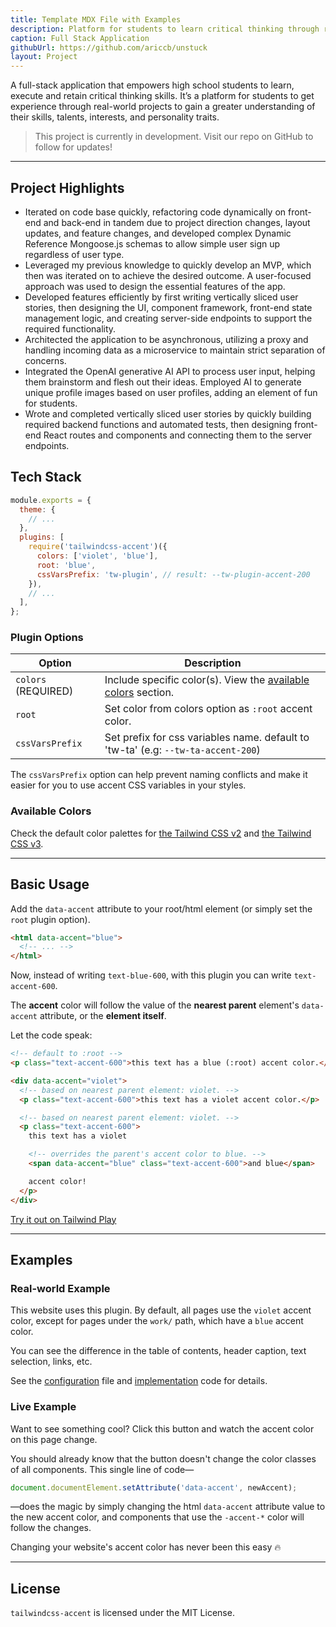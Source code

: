 ```yaml
---
title: Template MDX File with Examples
description: Platform for students to learn critical thinking through real-world projects.
caption: Full Stack Application
githubUrl: https://github.com/ariccb/unstuck
layout: Project
---
```



A full-stack application that empowers high school students to learn, execute and retain critical thinking skills. It’s a platform for students to get experience through real-world projects to gain a greater understanding of their skills, talents, interests, and personality traits.

> This project is currently in development. Visit our repo on GitHub to follow for updates!

---

## Project Highlights

- Iterated on code base quickly, refactoring code dynamically on front-end and back-end in tandem due to project direction changes, layout updates, and feature changes, and developed complex Dynamic Reference Mongoose.js schemas to allow simple user sign up regardless of user type.
- Leveraged my previous knowledge to quickly develop an MVP, which then was iterated on to achieve the desired outcome. A user-focused approach was used to design the essential features of the app.
- Developed features efficiently by first writing vertically sliced user stories, then designing the UI, component framework, front-end state management logic, and creating server-side endpoints to support the required functionality.
- Architected the application to be asynchronous, utilizing a proxy and handling incoming data as a microservice to maintain strict separation of concerns.
- Integrated the OpenAI generative AI API to process user input, helping them brainstorm and flesh out their ideas. Employed AI to generate unique profile images based on user profiles, adding an element of fun for students.
- Wrote and completed vertically sliced user stories by quickly building required backend functions and automated tests, then designing front-end React routes and components and connecting them to the server endpoints.

## Tech Stack

<CodeGroup variant="files">

```js {6-10} showLineNumbers {selected:6-10} {title:back-end}
module.exports = {
  theme: {
    // ...
  },
  plugins: [
    require('tailwindcss-accent')({
      colors: ['violet', 'blue'],
      root: 'blue',
      cssVarsPrefix: 'tw-plugin', // result: --tw-plugin-accent-200
    }),
    // ...
  ],
};
```

</CodeGroup>

### Plugin Options

| Option              | Description                                                                        |
| ------------------- | ---------------------------------------------------------------------------------- |
| `colors` (REQUIRED) | Include specific color(s). View the [available colors](#available-colors) section. |
| `root`              | Set color from colors option as `:root` accent color.                              |
| `cssVarsPrefix`     | Set prefix for css variables name. default to 'tw-ta' (e.g: `--tw-ta-accent-200`)  |

<Callout>

The `cssVarsPrefix` option can help prevent naming conflicts and make it easier for you to use accent CSS variables in your styles.

</Callout>

### Available Colors

Check the default color palettes for [the Tailwind CSS v2](https://v2.tailwindcss.com/docs/customizing-colors#color-palette-reference) and [the Tailwind CSS v3](https://tailwindcss.com/docs/customizing-colors#default-color-palette).

---

## Basic Usage

Add the `data-accent` attribute to your root/html element (or simply set the `root` plugin option).

```html {footer:false}
<html data-accent="blue">
  <!-- ... -->
</html>
```

Now, instead of writing `text-blue-600`, with this plugin you can write `text-accent-600`.

The **accent** color will follow the value of the **nearest parent** element's <InlineHighlight>`data-accent`</InlineHighlight> attribute, or the **element itself**.

Let the code speak:

```html {footer:false} {inlineHighlight:violet|1|violet} {inlineHighlight:text-accent-600|2,3|violet} {inlineHighlight:blue|1|blue} {inlineHighlight:text-accent-600|4|blue}
<!-- default to :root -->
<p class="text-accent-600">this text has a blue (:root) accent color.</p>

<div data-accent="violet">
  <!-- based on nearest parent element: violet. -->
  <p class="text-accent-600">this text has a violet accent color.</p>

  <!-- based on nearest parent element: violet. -->
  <p class="text-accent-600">
    this text has a violet

    <!-- overrides the parent's accent color to blue. -->
    <span data-accent="blue" class="text-accent-600">and blue</span>

    accent color!
  </p>
</div>
```

[Try it out on Tailwind Play](https://play.tailwindcss.com/D1HDP9fJhF)

---

## Examples

### Real-world Example

This website uses this plugin. By default, all pages use the `violet` accent color, except for pages under the `work/` path, which have a `blue` accent color.

You can see the difference in the table of contents, header caption, text selection, links, etc.

See the [configuration](https://github.com/enjidev/ariccb.dev/blob/a6078ba395ea65cc9c1a7ea524adb29b9580406d/apps/ariccb.dev/tailwind.config.js#L54-L57) file and [implementation](https://github.com/enjidev/ariccb.dev/blob/a6078ba395ea65cc9c1a7ea524adb29b9580406d/apps/ariccb.dev/src/providers/ColorAccentProvider.tsx#L18-L20) code for details.

### Live Example

Want to see something cool? Click this button and watch the accent color on this page change.

<AccentDemo />

You should already know that the button doesn't change the color classes of all components. This single line of code&mdash;

```js {copy:false}
document.documentElement.setAttribute('data-accent', newAccent);
```

&mdash;does the magic by simply changing the html `data-accent` attribute value to the new accent color, and components that use the `-accent-*` color will follow the changes.

Changing your website's accent color has never been this easy 🔥

---

## License

`tailwindcss-accent` is licensed under the MIT License.
